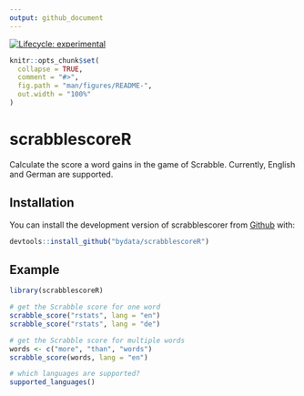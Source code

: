```yaml
---
output: github_document
---
```


<!-- README.md is generated from README.Rmd. Please edit that file -->

<!-- badges: start -->
  [![Lifecycle: experimental](https://img.shields.io/badge/lifecycle-experimental-orange.svg)](https://lifecycle.r-lib.org/articles/stages.html#experimental)
  <!-- badges: end -->

```r
knitr::opts_chunk$set(
  collapse = TRUE,
  comment = "#>",
  fig.path = "man/figures/README-",
  out.width = "100%"
)
```

# scrabblescoreR

<!-- badges: start -->
<!-- badges: end -->

Calculate the score a word gains in the game of Scrabble. Currently, English and German are supported.

## Installation

You can install the development version of scrabblescorer from [Github](https://github.com/bydata/scrabblescoreR) with:

``` r
devtools::install_github("bydata/scrabblescoreR")
```

## Example

```r
library(scrabblescoreR)

# get the Scrabble score for one word
scrabble_score("rstats", lang = "en")
scrabble_score("rstats", lang = "de")

# get the Scrabble score for multiple words
words <- c("more", "than", "words")
scrabble_score(words, lang = "en")

# which languages are supported?
supported_languages()

```

